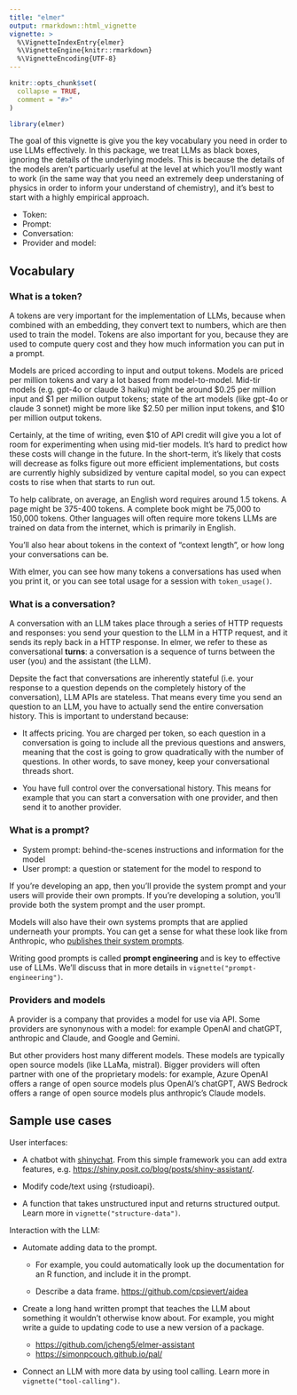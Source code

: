 ```yaml
---
title: "elmer"
output: rmarkdown::html_vignette
vignette: >
  %\VignetteIndexEntry{elmer}
  %\VignetteEngine{knitr::rmarkdown}
  %\VignetteEncoding{UTF-8}
---
```


```r
knitr::opts_chunk$set(
  collapse = TRUE,
  comment = "#>"
)
```

```r
library(elmer)
```

The goal of this vignette is give you the key vocabulary you need in order to use LLMs effectively. In this package, we treat LLMs as black boxes, ignoring the details of the underlying models. This is because the details of the models aren't particuarly useful at the level at which you'll mostly want to work (in the same way that you need an extremely deep understaning of physics in order to inform your understand of chemistry), and it's best to start with a highly empirical approach.

* Token:
* Prompt:
* Conversation:
* Provider and model:

## Vocabulary

### What is a token?

A tokens are very important for the implementation of LLMs, because when combined with an embedding, they convert text to numbers, which are then used to train the model. Tokens are also important for you, because they are used to compute query cost and they how much information you can put in a prompt.

Models are priced according to input and output tokens. Models are priced per million tokens and vary a lot based from model-to-model. Mid-tir models (e.g. gpt-4o or claude 3 haiku) might be around $0.25 per million input and $1 per million output tokens; state of the art models (like gpt-4o or claude 3 sonnet) might be more like $2.50 per million input tokens, and $10 per million output tokens.

Certainly, at the time of writing, even $10 of API credit will give you a lot of room for experimenting when using mid-tier models. It's hard to predict how these costs will change in the future. In the short-term, it's likely that costs will decrease as folks figure out more efficient implementations, but costs are currently highly subsidized by venture capital model, so you can expect costs to rise when that starts to run out.

To help calibrate, on average, an English word requires around 1.5 tokens. A page might be 375-400 tokens. A complete book might be 75,000 to 150,000 tokens. Other languages will often require more tokens LLMs are trained on data from the internet, which is primarily in English.


You'll also hear about tokens in the context of "context length", or how long your conversations can be.

With elmer, you can see how many tokens a conversations has used when you print it, or you can see total usage for a session with `token_usage()`.

### What is a conversation?

A conversation with an LLM takes place through a series of HTTP requests and responses: you send your question to the LLM in a HTTP request, and it sends its reply back in a HTTP response. In elmer, we refer to these as conversational __turns__: a conversation is a sequence of turns between the user (you) and the assistant (the LLM).

Depsite the fact that conversations are inherently stateful (i.e. your response to a question depends on the completely history of the conversation), LLM APIs are stateless. That means every time you send an question to an LLM, you have to actually send the entire conversation history. This is important to understand because:

* It affects pricing. You are charged per token, so each question in a conversation is going to include all the previous questions and answers, meaning that the cost is going to grow quadratically with the number of questions. In other words, to save money, keep your conversational threads short.

* You have full control over the conversational history. This means for example that you can start a conversation with one provider, and then send it to another provider.

### What is a prompt?

- System prompt: behind-the-scenes instructions and information for the model
- User prompt: a question or statement for the model to respond to

If you're developing an app, then you'll provide the system prompt and your users will provide their own prompts. If you're developing a solution, you'll provide both the system prompt and the user prompt.

Models will also have their own systems prompts that are applied underneath your prompts. You can get a sense for what these look like from Anthropic, who [publishes their system prompts](https://docs.anthropic.com/en/release-notes/system-prompts).

Writing good prompts is called __prompt engineering__ and is key to effective use of LLMs. We'll discuss that in more details in `vignette("prompt-engineering")`.

### Providers and models

A provider is a company that provides a model for use via API. Some providers are synonynous with a model: for example OpenAI and chatGPT, anthropic and Claude, and Google and Gemini.

But other providers host many different models. These models are typically open source models (like LLaMa, mistral). Bigger providers will often partner with one of the proprietary models: for example, Azure OpenAI offers a range of open source models plus OpenAI's chatGPT, AWS Bedrock offers a range of open source models plus anthropic's Claude models.

## Sample use cases

User interfaces:

* A chatbot with [shinychat](https://github.com/jcheng5/shinychat).
  From this simple framework you can add extra features, e.g.
  <https://shiny.posit.co/blog/posts/shiny-assistant/>.

* Modify code/text using {rstudioapi}.

* A function that takes unstructured input and returns structured output. Learn more in `vignette("structure-data")`.

Interaction with the LLM:

* Automate adding data to the prompt.

    * For example, you could automatically look up the documentation for an R function, and include it in the prompt.

    * Describe a data frame. <https://github.com/cpsievert/aidea>

* Create a long hand written prompt that teaches the LLM about something it wouldn't otherwise know about. For example, you might write a guide to updating code to use a new version of a package.

    * <https://github.com/jcheng5/elmer-assistant>
    * <https://simonpcouch.github.io/pal/>

* Connect an LLM with more data by using tool calling. Learn more in `vignette("tool-calling")`.
